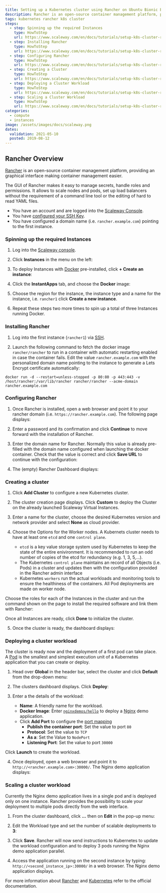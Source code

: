 ```yaml
---
title: Setting up a Kubernetes cluster using Rancher on Ubuntu Bionic Beaver
description: Rancher is an open-source container management platform, providing an graphical interface making container management easier.
tags: kubernetes rancher k8s cluster
steps:
  - step: Spinning up the required Instances
    type: HowToStep
    url: https://www.scaleway.com/en/docs/tutorials/setup-k8s-cluster-rancher#-Spinning-up-the-required-instances
  - step: Installing Rancher
    type: HowToStep
    url: https://www.scaleway.com/en/docs/tutorials/setup-k8s-cluster-rancher#-Installing-Rancher
  - step: Configuring Rancher
    type: HowToStep
    url: https://www.scaleway.com/en/docs/tutorials/setup-k8s-cluster-rancher#-Configuring-Rancher
  - step: Creating a Cluster
    type: HowToStep
    url: https://www.scaleway.com/en/docs/tutorials/setup-k8s-cluster-rancher#-Creating-a-Cluster
  - step: Deploying a Cluster Workload
    type: HowToStep
    url: https://www.scaleway.com/en/docs/tutorials/setup-k8s-cluster-rancher#-Deploying-a-Cluster-Workload
  - step: Scaling a Cluster Workload
    type: HowToStep
    url: https://www.scaleway.com/en/docs/tutorials/setup-k8s-cluster-rancher#-Scaling-a-Cluster-Workload
categories:
  - compute
  - instances
image: /assets/images/docs/scaleway.png
dates:
  validation: 2021-05-10
  posted: 2019-08-12
---
```


## Rancher Overview

[Rancher](https://rancher.com/) is an open-source container management platform, providing an graphical interface making container management easier.

The GUI of Rancher makes it easy to manage secrets, handle roles and permissions. It allows to scale nodes and pods, set up load balancers without the requirement of a command line tool or the editing of hard to read YAML files.

<Message type="requirement">

- You have an account and are logged into the [Scaleway Console](https://console.scaleway.com).
- You have [configured your SSH Key](/console/my-project/how-to/create-ssh-key/).
- You have configured a domain name (i.e. `rancher.example.com`) pointing to the first instance.

</Message>

### Spinning up the required Instances

1. Log into the [Scaleway console](https://console.scaleway.com).

2. Click **Instances** in the menu on the left:

  <Lightbox src="scaleway-rancher_instances.png" alt="" />

3. To deploy Instances with [Docker](https://www.docker.com/) pre-installed, click **+ Create an instance**:

  <Lightbox src="scaleway-rancher_create_instance.png" alt="" />

4. Click the **InstantApps** tab, and choose the **Docker** image:

  <Lightbox src="scaleway-rancher_instant_apps.png" alt="" />

  <Lightbox src="scaleway-rancher_docker.png" alt="" />

5. Choose the region for the instance, the instance type and a name for the instance, i.e. `rancher1` click **Create a new instance**.

6. Repeat these steps two more times to spin up a total of three Instances running Docker.

### Installing Rancher

1. Log into the first instance (`rancher1`) via [SSH](/compute/instances/how-to/connect-to-instance/).

2. Launch the following command to fetch the docker image `rancher/rancher` to run in a container with automatic restarting enabled in case the container fails. Edit the value `rancher.example.com` with the personalized domain name pointing to the instance to generate a Lets Encrypt certificate automatically:

  ```
  docker run -d --restart=unless-stopped -p 80:80 -p 443:443 -v /host/rancher:/var/lib/rancher rancher/rancher --acme-domain rancher.example.com
  ```

### Configuring Rancher

1. Once Rancher is installed, open a web browser and point it to your rancher domain (i.e. `https://rancher.example.com`). The following page displays:

  <Lightbox src="scaleway-rancher_password.png" alt="" />

2. Enter a password and its confirmation and click **Continue** to move forward with the installation of Rancher.

3. Enter the domain name for Rancher. Normally this value is already pre-filled with the domain name configured when launching the docker container. Check that the value is correct and click **Save URL** to continue with the configuration:

  <Lightbox src="scaleway-rancher_domain.png" alt="" />

4. The (empty) Rancher Dashboard displays:

  <Lightbox src="scaleway-rancher_dashboard_empty.png" alt="" />

### Creating a cluster

1. Click **Add Cluster** to configure a new Kubernetes cluster.

2. The cluster creation page displays. Click **Custom** to deploy the Cluster on the already launched Scaleway Virtual Instances.

  <Lightbox src="scaleway-rancher_add_cluster.png" alt="" />

3. Enter a name for the cluster, choose the desired Kubernetes version and network provider and select **None** as cloud provider.

  <Lightbox src="scaleway-rancher_cluster_options.png" alt="" />

4. Choose the Options for the Worker nodes. A Kubernets cluster needs to have at least one `etcd` and one `control plane`.

    - `etcd` is a key value storage system used by Kubernetes to keep the state of the entire enivironment. It is recommended to run an odd number of copies of the etcd for redundancy (e.g. 1, 3, 5,...).
    - The Kubernetes `control plane` maintains an record of all Objects (i.e. Pods) in a cluster and updates then with the configuration provided in the Rancher admin interface
    - Kubernetes `workers` run the actual workloads and monitoring tools to ensure the healthiness of the containers. All Pod deployments are made on worker node.

  Choose the roles for each of the Instances in the cluster and run the command shown on the page to install the required software and link them with Rancher:

  <Lightbox src="scaleway-rancher_node_run.png" alt="" />

  Once all Instances are ready, click **Done** to initialize the cluster.

5. Once the cluster is ready, the dashboard displays:

  <Lightbox src="scaleway-rancher_dashboard.png" alt="" />

### Deploying a cluster workload

The cluster is ready now and the deployment of a first pod can take place. A [Pod](https://kubernetes.io/docs/concepts/workloads/pods/pod-overview/) is the smallest and simplest execution unit of a Kubernetes application that you can create or deploy.

1. Head over **Global** in the header bar, select the cluster and click **Default** from the drop-down menu:

  <Lightbox src="scaleway-rancher_dashboard.png" alt="" />

2. The clusters dashboard displays. Click **Deploy**:

  <Lightbox src="scaleway-rancher_menu.png" alt="" />

3. Enter a the details of the workload:

    - **Name**: A friendly name for the workload.
    - **Docker Image**: Enter [`nginxdemos/hello`](https://hub.docker.com/r/nginxdemos/hello/) to deploy a [Nginx](http://nginx.org/) demo application.
    - Click **Add Port** to configure the [port mapping](https://en.wikipedia.org/wiki/Port_forwarding)
      - **Publish the container port**: Set the value to port `80`
      - **Protocol**: Set the value to `TCP`
      - **As a**: Set the Value to `NodePort`
      - **Listening Port**: Set the value to port `30000`

  <Lightbox src="scaleway-deploy_workload.png" alt="" />

  Click **Launch** to create the workload.

4. Once deployed, open a web browser and point it to `http://<rancher.example.com>:30000/`. The Nginx demo application displays:

  <Lightbox src="scaleway-nginx_demo_app.png" alt="" />

### Scaling a cluster workload

Currently the Nginx demo application lives in a single pod and is deployed only on one instance. Rancher provides the possibility to scale your deployment to multiple pods directly from the web interface.

1. From the cluster dashboard, click **...** then on **Edit** in the pop-up menu:

  <Lightbox src="scaleway-workload_edit.png" alt="" />

2. Edit the Workload type and set the number of scalable deployments to **3**:

  <Lightbox src="scaleway-upgrade_service.png" alt="" />

3. Click **Save**. Rancher will now send instructions to Kubernetes to update the workload configuration and to deploy 3 pods running the Nginx demo application parallel.

  <Lightbox src="scaleway-workload_updated.png" alt="" />

4. Access the application running on the second instance by typing: `http://<second_instance_ip>:30000/` in a web browser. The Nginx demo application displays.

For more information about [Rancher](https://rancher.com/docs/rancher/v2.x/en/) and [Kubernetes](https://kubernetes.io/docs/home/) refer to the official documentation.
